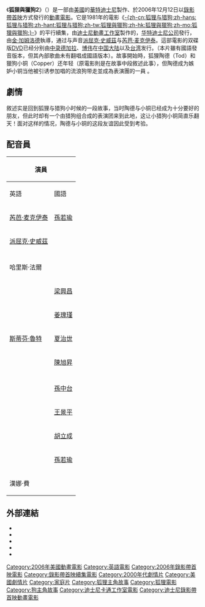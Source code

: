 {{Link style|time=2015-12-11T11:12:51+00:00}}
{{noteTA
|T=zh-cn:狐狸与猎狗2;zh-hans:狐狸与猎狗2;zh-hant:狐狸与猎狗2;zh-tw:狐狸與獵狗2;zh-hk:狐狸與獵狗2;zh-mo:狐狸與獵狗2;
|G1=Movie
|G2=Show
|1=zh-cn:狐狸与猎狗2;zh-hans:狐狸与猎狗2;zh-hant:狐狸与猎狗2;zh-tw:狐狸與獵狗2;zh-hk:狐狸與獵狗2;zh-mo:狐狸與獵狗2;
}}
{{Infobox film
| name           = 狐狸與獵狗2
| original_name  = {{lang|en|''The Fox and the Hound 2''}}
| image           =The Fox and the Hound 2 Coverart.png
| director        = [[:en:Jim_Kammerud|金·加姆洛德]]
| writer          = [[:en:Roger_S.H._Schulman|羅傑·史古曼]]
| producer        = Ferrell Barron
| distributor     = [[博偉|博偉]]<br />[[華特迪士尼影業|華特迪士尼]]
| starring        = [[派屈克·史威茲|派屈克·史威茲]]<br />[[芮芭·麦克伊泰|芮芭·麦克伊泰]]
| released        = {{Start date|2006|12|12}}
| runtime         = 69 分鐘
| country         = {{USA}}
| language        = [[英語|英語]]
| preceded_by     = 《[[狐狸与猎狗|-{zh-cn:狐狸与猎狗;zh-hans:狐狸与猎狗;zh-hant:狐狸与猎狗;zh-tw:狐狸與獵狗;zh-hk:狐狸與獵狗;zh-mo:狐狸與獵狗;}-]]》（1981年） 
}}
《'''狐狸與獵狗2'''》（{{lang-en|''The Fox and the Hound 2''}}）是一部由[[美國|美國]]的[[華特迪士尼影業|華特迪士尼]]製作、於2006年12月12日以[[錄影帶首映|錄影帶首映]]方式發行的[[動畫|動畫]][[電影|電影]]。它是1981年的電影《[[狐狸与猎狗|-{zh-cn:狐狸与猎狗;zh-hans:狐狸与猎狗;zh-hant:狐狸与猎狗;zh-tw:狐狸與獵狗;zh-hk:狐狸與獵狗;zh-mo:狐狸與獵狗;}-]]》的平行續集，由[[迪士尼動畫工作室|迪士尼動畫工作室]]製作的，[[华特迪士尼公司|华特迪士尼公司]]發行，由[[:en:Jim_Kammerud|金·加姆洛德]]執導，通过与声音[[派屈克·史威茲|派屈克·史威茲]]与[[芮芭·麦克伊泰|芮芭·麦克伊泰]]。這部電影的双碟版[[DVD|DVD]]已经分别由[[中录德加拉|中录德加拉]]、[[博伟|博伟]]在[[中国大陆|中国大陆]]以及[[台湾|台湾]]发行。（本片雖有國語發音版本，但其內部歌曲未有翻唱成國語版本）。故事開始時，狐狸陶德（Tod）和獵狗小铜（Copper）还年轻（原電影則是在故事中段敘述此事），但陶德成为嫉妒小铜当他被引诱参加唱的流浪狗带走並成為表演團的一員 。

== 劇情 ==
敘述实是回到狐狸与猎狗小时候的一段故事，当时陶德与小铜已经成为十分要好的朋友，但此时却有一个由猎狗组合成的表演团来到此地，这让小猎狗小铜简直乐翻天！面对这样的情况，陶德与小铜的这段友谊因此受到考验。 

== 配音員 ==
{| class="wikitable"
!colspan=3|演員
!rowspan=2|角色
|-
!英語
!國語
!粵語 (DVD/BD)
|-
|[[芮芭·麦克伊泰|芮芭·麦克伊泰]]
|[[孫若瑜|孫若瑜]]
|[[周恩恩|周恩恩]]
|蒂西 (粵譯: 狄絲)（Dixie）
|-
|[[派屈克·史威茲|派屈克·史威茲]]
|
|[[楊耀泰|楊耀泰]]
|凱許 (粵譯: 卡殊)（Cash）
|-
|{{link-en|約翰·波波|Jonah_Bobo}}
|
|[[王秉熙|王秉熙]]
|陶德( 粵譯: 托托)（Tod）
|-
|哈里斯·法爾
|
|[[楊家盛|楊家盛]]
|小銅 (粵譯: 科珀)（Copper）
|-
|{{link-en|傑夫·佛克沃希|Jeff_Foxworthy}}
|[[梁興昌|梁興昌]]
|[[黎家希|黎家希]]
|萊爾 (粵譯: 拉奧)（Lyle）
|-
|{{link-en|薇琪·勞倫斯|Vicki_Lawrence}}
|[[姜瑰瑾|姜瑰瑾]]
|[[林丹鳳|林丹鳳]]
|蘿絲奶奶 (粵譯: 露絲嫲嫲)（Granny Rose）
|-
|[[斯蒂芬·魯特|斯蒂芬·魯特]]
|[[夏治世|夏治世]]
|
|溫契爾·P·畢克斯塔夫（Winchell P. Bickerstaff）
|-
|{{link-en|吉姆·康明斯|Jim_Cummings}}
|[[陳旭昇|陳旭昇]]
|
|維倫（Waylon）
|-
|{{link-en|吉姆·康明斯|Jim_Cummings}}
|
|
|佛洛伊德（Floyd）
|-
|{{link-en|羅伯·保羅森|Rob_Paulsen}}
|[[孫中台|孫中台]]
|
|老大（Chief）
|-
|{{link-en|露西·泰勒|Russi_Taylor}}
|[[王景平|王景平]]
|
|寡婦崔德（Widow Tweed）
|-
|{{link-en|傑夫·本內特|Jeff_Bennett}}
|[[胡立成|胡立成]]
|
|阿摩斯·史萊德（Amos Slade）
|-
|{{link-en|凱西·索西|Kath_Soucie}}
|[[孫若瑜|孫若瑜]]
|
|吉達（Zelda The Cat）
|-
|漢娜·費
|
|
|奧莉薇亞（Olivia Farmer）
|}

== 外部連結 ==
* {{amg movie|359801}}
* {{bcdb title|89989}}
* {{douban|1941645}}
* {{imdb title|0465997}}
* {{rotten-tomatoes|fox_and_the_hound_2/}}

{{迪士尼錄影帶首映動畫電影}}

{{DEFAULTSORT:The Fox and the Hound 2}}
[[Category:2006年美國動畫電影|Category:2006年美國動畫電影]]
[[Category:英語電影|Category:英語電影]]
[[Category:2006年錄影帶首映電影|Category:2006年錄影帶首映電影]]
[[Category:錄影帶首映續集電影|Category:錄影帶首映續集電影]]
[[Category:2000年代劇情片|Category:2000年代劇情片]]
[[Category:美國劇情片|Category:美國劇情片]]
[[Category:家庭片|Category:家庭片]]
[[Category:狐狸主角故事|Category:狐狸主角故事]]
[[Category:狐狸電影|Category:狐狸電影]]
[[Category:狗主角故事|Category:狗主角故事]]
[[Category:迪士尼卡通工作室電影|Category:迪士尼卡通工作室電影]]
[[Category:迪士尼錄影帶首映動畫電影|Category:迪士尼錄影帶首映動畫電影]]